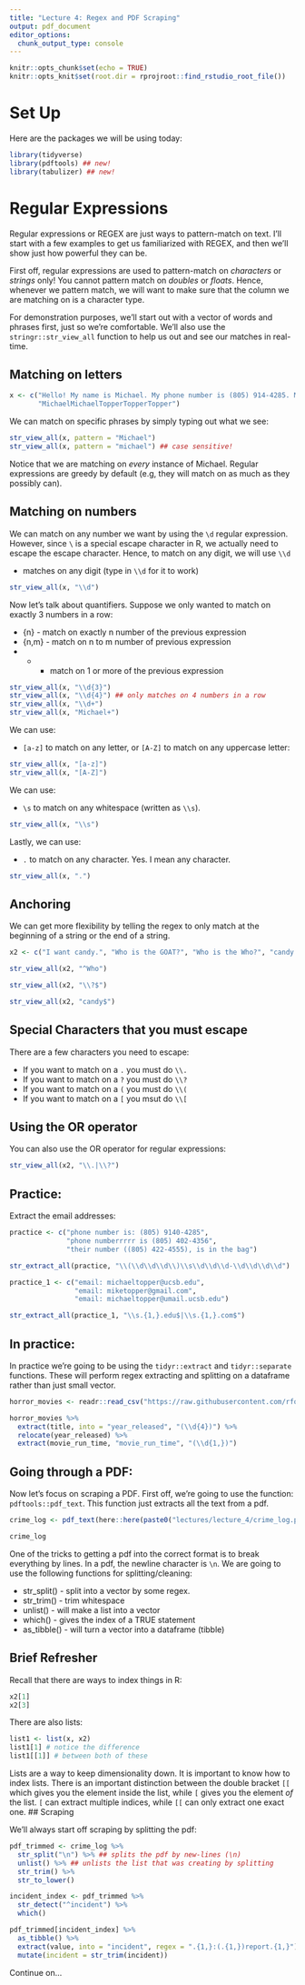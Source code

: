 ```yaml
---
title: "Lecture 4: Regex and PDF Scraping"
output: pdf_document
editor_options: 
  chunk_output_type: console
---
```


```r
knitr::opts_chunk$set(echo = TRUE)
knitr::opts_knit$set(root.dir = rprojroot::find_rstudio_root_file())
```

# Set Up

Here are the packages we will be using today:

```r
library(tidyverse)
library(pdftools) ## new!
library(tabulizer) ## new!
```

# Regular Expressions

Regular expressions or REGEX are just ways to pattern-match on text. I'll start with a few examples to get us familiarized with REGEX, and then we'll show just how powerful they can be.

First off, regular expressions are used to pattern-match on *characters* or *strings* only! You cannot pattern match on *doubles* or *floats*. Hence, whenever we pattern match, we will want to make sure that the column we are matching on is a character type. 

For demonstration purposes, we'll start out with a vector of words and phrases first, just so we're comfortable. We'll also use the `stringr::str_view_all` function to help us out and see our matches in real-time.

## Matching on letters

```r
x <- c("Hello! My name is Michael. My phone number is (805) 914-4285. Michael is my name.",
       "MichaelMichaelTopperTopperTopper")
```

We can match on specific phrases by simply typing out what we see:
```r
str_view_all(x, pattern = "Michael")
str_view_all(x, pattern = "michael") ## case sensitive!
```

Notice that we are matching on *every* instance of Michael. Regular expressions are greedy by default (e.g, they will match on as much as they possibly can).

## Matching on numbers

We can match on any number we want by using the `\d` regular expression. However, since `\` is a special escape character in R, we actually need to escape the escape character. Hence, to match on any digit, we will use `\\d`

* \d- matches on any digit (type in `\\d` for it to work)

```r
str_view_all(x, "\\d")
```
Now let's talk about quantifiers. Suppose we only wanted to match on exactly 3 numbers in a row:

* {n} - match on exactly n number of the previous expression
* {n,m} - match on n to m number of previous expression
* + - match on 1 or more of the previous expression

```r
str_view_all(x, "\\d{3}")
str_view_all(x, "\\d{4}") ## only matches on 4 numbers in a row
str_view_all(x, "\\d+")
str_view_all(x, "Michael+")
```

We can use:

* `[a-z]` to match on any letter, or `[A-Z]` to match on any uppercase letter:

```r
str_view_all(x, "[a-z]")
str_view_all(x, "[A-Z]")
```

We can use:

* `\s` to match on any whitespace (written as `\\s`).

```r
str_view_all(x, "\\s")
```

Lastly, we can use:

* `.` to match on any character. Yes. I mean any character.

```r
str_view_all(x, ".")
```

## Anchoring

We can get more flexibility by telling the regex to only match at the beginning of a string or the end of a string.

```r
x2 <- c("I want candy.", "Who is the GOAT?", "Who is the Who?", "candy ? candy candy")
```
```r
str_view_all(x2, "^Who")

str_view_all(x2, "\\?$") 

str_view_all(x2, "candy$")
```

## Special Characters that you must escape

There are a few characters you need to escape:

* If you want to match on a `.` you must do `\\.`
* If you want to match on a `?` you must do `\\?`
* If you want to match on a `(` you must do `\\(`
* If you want to match on a `[` you msut do `\\[`


## Using the OR operator

You can also use the OR operator for regular expressions:

```r
str_view_all(x2, "\\.|\\?")
```

## Practice:

Extract the email addresses:

```r
practice <- c("phone number is: (805) 9140-4285",
              "phone numberrrrr is (805) 402-4356",
              "their number ((805) 422-4555), is in the bag")
```

```r
str_extract_all(practice, "\\(\\d\\d\\d\\)\\s\\d\\d\\d-\\d\\d\\d\\d")
```

```r
practice_1 <- c("email: michaeltopper@ucsb.edu",
                "email: miketopper@gmail.com",
                "email: michaeltopper@umail.ucsb.edu")
```

```r
str_extract_all(practice_1, "\\s.{1,}.edu$|\\s.{1,}.com$")
```

## In practice:

In practice we're going to be using the `tidyr::extract` and `tidyr::separate` functions. These will perform regex extracting and splitting on a dataframe rather than just small vector.

```r
horror_movies <- readr::read_csv("https://raw.githubusercontent.com/rfordatascience/tidytuesday/master/data/2019/2019-10-22/horror_movies.csv")

horror_movies %>% 
  extract(title, into = "year_released", "(\\d{4})") %>% 
  relocate(year_released) %>% 
  extract(movie_run_time, "movie_run_time", "(\\d{1,})")
```

## Going through a PDF:

Now let's focus on scraping a PDF. First off, we're going to use the function: `pdftools::pdf_text`. This function just extracts all the text from a pdf.


```r
crime_log <- pdf_text(here::here(paste0("lectures/lecture_4/crime_log.pdf")))
```

```r
crime_log
```

One of the tricks to getting a pdf into the correct format is to break everything by lines. In a pdf, the newline character is `\n`. We are going to use the following functions for splitting/cleaning:

* str_split() - split into a vector by some regex.
* str_trim() - trim whitespace
* unlist() - will make a list into a vector
* which() - gives the index of a TRUE statement
* as_tibble() - will turn a vector into a dataframe (tibble)

## Brief Refresher

Recall that there are ways to index things in R:
```r
x2[1]
x2[3]
```

There are also lists:

```r
list1 <- list(x, x2)
list1[1] # notice the difference
list1[[1]] # between both of these
```

Lists are a way to keep dimensionality down. It is important to know how to index lists. There is an important distinction between the double bracket `[[` which gives you the element inside the list, while `[` gives you the element *of* the list. `[` can extract multiple indices, while `[[` can only extract one exact one. 
## Scraping

We'll always start off scraping by splitting the pdf:
```r
pdf_trimmed <- crime_log %>% 
  str_split("\n") %>% ## splits the pdf by new-lines (\n)
  unlist() %>% ## unlists the list that was creating by splitting
  str_trim() %>% 
  str_to_lower()
```

```r
incident_index <- pdf_trimmed %>% 
  str_detect("^incident") %>% 
  which()
```

```r
pdf_trimmed[incident_index] %>% 
  as_tibble() %>% 
  extract(value, into = "incident", regex = ".{1,}:(.{1,})report.{1,}") %>% 
  mutate(incident = str_trim(incident))
```

Continue on...
